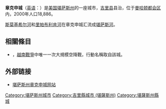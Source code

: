 {{Infobox City
|chinese_name=章克申城
|official_name            = {{lang|en|Junction City, Kansas}}
|image_map = Geary_County_Kansas_Incorporated_and_Unincorporated_areas_Junction_City_Highlighted.svg
|mapsize                  = 250x200px
|subdivision_type         = [[国家|国家]]
|subdivision_name         = [[美国|美国]]
|subdivision_type1        = [[美国行政区划|州]]
|subdivision_name1        = [[堪萨斯州|堪萨斯州]]
|subdivision_type2        = [[堪萨斯州各县列表|县]]
|subdivision_name2        = [[吉里县_(堪萨斯州)|吉里县]]
|area_total    = 19.7
|area_land    = 19.6
|area_water    = 0.1
|area_total_sq_mi         = 7.6
|area_land_sq_mi          = 7.6
|area_water_sq_mi         = 0.0
|population_as_of         =2000年
|population_total         = 18886
|population_density= 965.6
|population_density_sq_mi = 2500.8
|timezone                 =CST
|utc_offset               = -6
|timezone_DST             = CDT
|utc_offset_DST           = -5
|elevation     = 336
|elevation_ft             = 1102
|latd = 39 |latm = 1 |lats = 39 |latNS = N
|longd = 96 |longm = 50 |longs = 25 |longEW = W
|postal_code_type         = [[美国邮区编号|美国邮区编号]]
|postal_code              = 66441-66442
|area_code                =785
}}
'''章克申城'''（[[英语|英语]]：'''{{lang|en|Junction City}}'''）是[[美国|美国]][[堪萨斯州|堪萨斯州]]的一座城市，[[吉里县_(堪萨斯州)|吉里县]]县治，位于[[曼哈顿_(堪萨斯州)|曼哈顿]][[曼哈顿都会区|都会区]]内，2000年人口18,886。

[[斯莫基希尔河|斯莫基希尔河]]和[[里帕布利肯河|里帕布利肯河]]在章克申城汇流成[[堪萨斯河|堪萨斯河]]。

==相關條目==
*{{Link-en|章克申城行動|Operation Junction City}}，[[越南戰爭|越南戰爭]]中唯一一次大規模空降戰，行動名稱取自該城。

== 外部链接 ==
* [https://web.archive.org/web/20080405155421/http://www.jcks.com/ 堪萨斯州章克申城网站]
{{Mapit-US-cityscale|39.027519|-96.840351}}

{{吉里縣 (堪薩斯州)}}

{{DEFAULTSORT:Junction City}}
[[Category:堪萨斯州城市|Category:堪萨斯州城市]]
[[Category:吉里縣城市_(堪薩斯州)|Category:吉里縣城市 (堪薩斯州)]]
[[Category:堪薩斯州縣城|Category:堪薩斯州縣城]]

{{Kansas-geo-stub}}